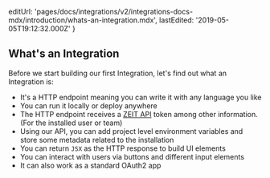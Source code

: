   editUrl:
    'pages/docs/integrations/v2/integrations-docs-mdx/introduction/whats-an-integration.mdx',
  lastEdited: '2019-05-05T19:12:32.000Z'
}

## What's an Integration

Before we start building our first Integration, let's find out what an Integration is:

- It's a HTTP endpoint meaning you can write it with any language you like
- You can run it locally or deploy anywhere
- The HTTP endpoint receives a [ZEIT API](/docs/api) token among other information. (For the installed user or team)
- Using our API, you can add project level environment variables and store some metadata related to the installation
- You can return `JSX` as the HTTP response to build UI elements
- You can interact with users via buttons and different input elements
- It can also work as a standard OAuth2 app
